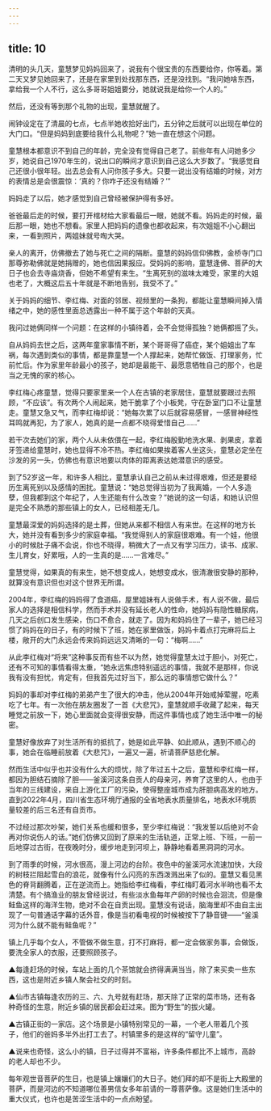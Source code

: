 ```yaml
---
---
---
```

title: 10
---





清明的头几天，童慧梦见妈妈回来了，说我有个很宝贵的东西要给你，你等着。第二天又梦见她回来了，还是在家里到处找那东西，还是没找到。“我问她啥东西，拿给我一个人不行，这么多哥哥姐姐要分，她就说我是给你一个人的。”

然后，还没有等到那个礼物的出现，童慧就醒了。

闹钟设定在了清晨的七点，七点半她收拾好出门，五分钟之后就可以出现在单位的大门口。“但是妈妈到底要给我什么礼物呢？”她一直在想这个问题。

童慧根本都意识不到自己的年龄，完全没有觉得自己老了。前些年有人问她多少岁，她说自己1970年生的，说出口的瞬间才意识到自己这么大岁数了。“我感觉自己还很小很年轻。出去总会有人问你孩子多大。只要一说出没有结婚的时候，对方的表情总是会很震惊：‘真的？你咋子还没有结婚？’”

妈妈走了以后，她才感觉到自己曾经被保护得有多好。

爸爸最后走的时候，要打开棺材给大家看最后一眼，她就不看。妈妈走的时候，最后那一眼，她也不想看。家里人把妈妈的遗像也都收起来，有次姐姐不小心翻出来，一看到照片，两姐妹就号啕大哭。

亲人的离开，仿佛撤去了她与死亡之间的隔断。童慧的妈妈信仰佛教，金桥寺门口那尊弥勒佛就是她捐赠的，她也信因果报应。受妈妈的影响，童慧逢佛、菩萨的大日子也会去寺庙烧香，但她不希望有来生。“生离死别的滋味太难受，家里的大姐也老了，大概这后五十年就是不断地告别，我受不了。”

关于妈妈的细节、李红梅、对面的邻居、视频里的一条狗，都能让童慧瞬间掉入情绪之中，她的感性里面总透露出一种不属于这个年龄的天真。

我问过她俩同样一个问题：在这样的小镇待着，会不会觉得孤独？她俩都摇了头。

自从妈妈去世之后，这两年童家事情不断，某个哥哥得了癌症，某个姐姐出了车祸，每次遇到类似的事情，都是靠童慧一个人撑起来，她帮忙做饭、打理家务，忙前忙后。作为家里年龄最小的孩子，她却是最能干、最愿意牺牲自己的那个，也是当之无愧的家的核心。

李红梅心疼童慧，觉得只要家里来一个人在古镇的老家居住，童慧就要跟过去照顾，“不应该”。有次两个人闹起来，她干脆拿了个小板凳，守在卧室门口不让童慧走。童慧又急又气，而李红梅却说：“她每次累了以后就容易感冒，一感冒神经性耳鸣就再犯，为了家人，她真的是一点都不晓得爱惜自己……”

若干次去她们的家，两个人从未依偎在一起，李红梅殷勤地洗水果、剥果皮，拿着牙签递给童慧时，她也显得不冷不热。李红梅如果挨着客人坐这头，童慧必定坐在沙发的另一头，仿佛也有意识地要以肉体的距离表达她潜意识的感受。

到了52岁这一年，和许多人相比，童慧承认自己之前从未过得艰难，但还是要经历生离死别以及感情的困扰。童慧说：“她总觉得当初为了我离婚，一个人多造孽，但我都到这个年纪了，人生还能有什么改变？”她说的这一句话，和她认识但是完全不熟悉的那些镇上的女人，已经相差无几。

童慧最深爱的妈妈选择的是土葬，但她从来都不相信人有来世。在这样的地方长大，她并没有看到多少的家庭幸福。“我觉得别人的家庭很艰难。有一个娃，他很小的时候肚子痛不会说，你也不晓得，稍微大了一点又有学习压力，读书、成家、生儿育女，好累哦，人的一生真的是……一言难尽。”

童慧觉得，如果真的有来生，她不想变成人，她想变成水，很清澈很安静的那种，就算没有意识但也对这个世界无所谓。

2004年，李红梅的妈妈得了食道癌，屋里姐妹有人说做手术，有人说不做，最后家人的选择是相信科学，然而手术并没有延长老人的性命，她妈妈有隐性糖尿病，几天之后创口发生感染，伤口不愈合，就走了。因为和妈妈住了一辈子，她已经习惯了妈妈在的日子，有的时候下了班，她在家里做饭，妈妈卡着点打完麻将后上楼，敞开的大门永远会传来妈妈远远又清晰的一句：“梅啊……”

从此李红梅对“将来”这种事反而有些不以为然，她觉得童慧太过于胆小，对死亡，还有不可知的事情看得太重，“她永远焦虑特别遥远的事情，我就不是那样，你说我有没有担忧，肯定有，但我首先过好当下，那么远的事情想它做什么？”

妈妈的事却对李红梅的弟弟产生了很大的冲击，他从2004年开始戒掉荤腥，吃素吃了七年。有一次他在朋友圈发了一首《大悲咒》，童慧就顺手收藏了起来，每天睡觉之前放一下，她心里面就会变得很安静，而这件事情也成了她生活中唯一的秘密。

童慧好像放弃了对生活所有的抵抗了，她是如此平静、如此顺从，遇到不顺心的事，她会在临睡前放着《大悲咒》，一遍又一遍，祈请菩萨慈悲化解。

然而生活中似乎也并没有什么大的烦忧，除了年过五十之后，童慧和李红梅一样，都因为胆结石摘除了胆——釜溪河这条自贡人的母亲河，养育了这里的人，也由于当年的三线建设，来自上游化工厂的污染，使得整座城市成为肝胆病高发的地方。直到2022年4月，四川省生态环境厅通报的全省地表水质量排名，地表水环境质量较差的后三名还有自贡市。

不过经过那次吵架，她们关系也缓和很多，至少李红梅说：“我发誓以后绝对不会再对你说伤人的话。”她们仿佛又回到了原来的生活轨道，正常上班、下班，一前一后地穿过古街，在夜晚时分，缓步地走到河坝上，静静地看着黑洞洞的河水。

到了雨季的时候，河水很高，漫上河边的台阶。夜色中的釜溪河水流速加快，大段的树枝拦阻起雪白的浪花，就像有什么闪亮的东西泼溅出来了似的。童慧又看见黑色的脊背翻腾着，正在逆流而上。她指给李红梅看，李红梅盯着河水半晌也看不太清楚。有个搞渔业的朋友曾经说过，有些淡水鱼每年产卵的时候也会洄流，但是像鲑鱼这样的海洋生物，绝对不会在自贡出现。童慧没有说话，脑海里却不由自主出现了一句普通话字幕的话外音，像是当初看电视的时候被按下了静音键——“釜溪河为什么就不能有鲑鱼呢？”





镇上几乎每个女人，不管做不做生意，打不打麻将，都一定会做家务事，会做饭，要洗全家人的衣服，还要照顾孩子。





▲每逢赶场的时候，车站上面的几个茶馆就会挤得满满当当，除了来买卖一些东西，这也是附近乡镇人聚会社交的时刻。





▲仙市古镇每逢农历的三、六、九号就有赶场，那天除了正常的菜市场，还有各种奇怪的生意，附近乡镇的居民都会赶过来。图为“野生”的拔火罐。





▲古镇正街的一家店。这个场景是小镇特别常见的一幕，一个老人带着几个孩子，他们的爸妈多半外出打工去了。村镇里多的是这样的“留守儿童”。





▲说来也奇怪，这么小的镇，日子过得并不富裕，许多条件都比不上城市，高龄的老人却也不少。





每年观世音菩萨的生日，也是镇上孃孃们的大日子。她们拜的却不是街上大殿里的菩萨，而是河边的不知道哪位善男信女多年前请的一尊菩萨像。这是她们生活中的重大仪式，也许也是苦涩生活中的一点点盼望。